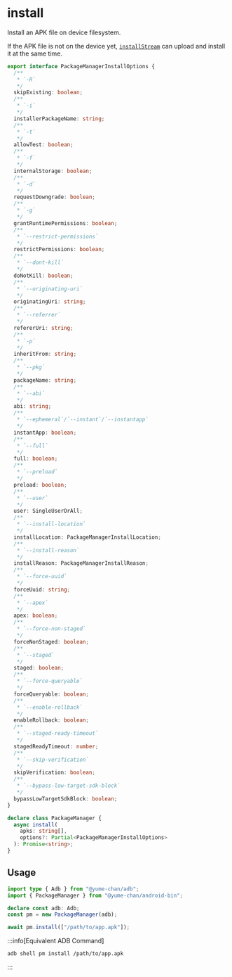 # install

Install an APK file on device filesystem.

If the APK file is not on the device yet, [`installStream`](./install-stream.mdx) can upload and install it at the same time.

```ts showLineNumbers
export interface PackageManagerInstallOptions {
  /**
   * `-R`
   */
  skipExisting: boolean;
  /**
   * `-i`
   */
  installerPackageName: string;
  /**
   * `-t`
   */
  allowTest: boolean;
  /**
   * `-f`
   */
  internalStorage: boolean;
  /**
   * `-d`
   */
  requestDowngrade: boolean;
  /**
   * `-g`
   */
  grantRuntimePermissions: boolean;
  /**
   * `--restrict-permissions`
   */
  restrictPermissions: boolean;
  /**
   * `--dont-kill`
   */
  doNotKill: boolean;
  /**
   * `--originating-uri`
   */
  originatingUri: string;
  /**
   * `--referrer`
   */
  refererUri: string;
  /**
   * `-p`
   */
  inheritFrom: string;
  /**
   * `--pkg`
   */
  packageName: string;
  /**
   * `--abi`
   */
  abi: string;
  /**
   * `--ephemeral`/`--instant`/`--instantapp`
   */
  instantApp: boolean;
  /**
   * `--full`
   */
  full: boolean;
  /**
   * `--preload`
   */
  preload: boolean;
  /**
   * `--user`
   */
  user: SingleUserOrAll;
  /**
   * `--install-location`
   */
  installLocation: PackageManagerInstallLocation;
  /**
   * `--install-reason`
   */
  installReason: PackageManagerInstallReason;
  /**
   * `--force-uuid`
   */
  forceUuid: string;
  /**
   * `--apex`
   */
  apex: boolean;
  /**
   * `--force-non-staged`
   */
  forceNonStaged: boolean;
  /**
   * `--staged`
   */
  staged: boolean;
  /**
   * `--force-queryable`
   */
  forceQueryable: boolean;
  /**
   * `--enable-rollback`
   */
  enableRollback: boolean;
  /**
   * `--staged-ready-timeout`
   */
  stagedReadyTimeout: number;
  /**
   * `--skip-verification`
   */
  skipVerification: boolean;
  /**
   * `--bypass-low-target-sdk-block`
   */
  bypassLowTargetSdkBlock: boolean;
}

declare class PackageManager {
  async install(
    apks: string[],
    options?: Partial<PackageManagerInstallOptions>
  ): Promise<string>;
}
```

## Usage

```ts transpile
import type { Adb } from "@yume-chan/adb";
import { PackageManager } from "@yume-chan/android-bin";

declare const adb: Adb;
const pm = new PackageManager(adb);

await pm.install(["/path/to/app.apk"]);
```

:::info[Equivalent ADB Command]

```sh
adb shell pm install /path/to/app.apk
```

:::
